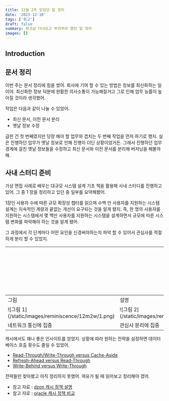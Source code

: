 ```yaml
---
title: 12월 2주 있었던 일 정리
date: '2023-12-10'
tags: ['회고']
draft: false
summary: 워크샵 다녀오고 부랴부랴 했던 일 정리
images: []
---
```


## Introduction

<TOCInline toc={props.toc} exclude="Introduction" />

## 문서 정리

이번 주는 문서 정리에 힘을 썼어.
회사에 기여 할 수 있는 방법은 정보를 최신화하는 일이야.
최신화한 정보 덕분에 원활한 의사소통이 가능해질거고 그로 인해 업무 능률이 높아질 것이라 생각했어.

작업은 다음과 같이 나눌 수 있었어.

- 최신 문서, 이전 문서 분리
- 옛날 정보 수정

급한 건 첫 번째였지만 당장 해야 할 업무와 겹치는 두 번째 작업을 먼저 하기로 했지.
실은 진행하던 업무가 옛날 정보로 인해 진행이 더딘 상황이었거든.
그래서 진행하던 업무 경계에 걸친 옛날 정보들을 수정하고 최신 문서와 이전 문서를 분리해 버저닝을 해볼까 해.

## 사내 스터디 준비

가상 면접 사례로 배우는 대규모 시스템 설계 기초 책을 활용해 사내 스터디를 진행하고 있어.
그 중 1 장을 정리하고 있던 중 일부를 요약해봤어.

1장인 사용자 수에 따른 규모 확장성 챕터를 읽으며 수백 만 사용자를 지원하는 시스템 설계는 지속적인 계량과 끝없는 개선이 요구되는 것을 알게 됐지.
즉, 한 명의 사용자를 지원하는 시스템에서 몇 백만 사용자를 지원하는 시스템을 설계하면서 규모에 따른 시스템 변화를 파악해야 하는 것을 알게 됐어.

그 과정에서 각 단계마다 어떤 요인을 신경써야하는지 파악 할 수 있어서 관심사를 적절하게 분리 할 수 있었지.

<table>
    <thead>
    <tr>
        <th></th>
        <th>서버</th>
        <th>데이터베이스</th>
    </tr>
    </thead>
    <tbody>
    <tr>
        <td>
            그림
        </td>
        <td>
            설명
        </td>
    </tr>
    <tr>
        <td>
            ![그림 1](/static/images/reminiscence/12m2w/1.png)
        </td>
        <td>
            ![그림 2](/static/images/reminiscence/12m2w/2.png)
        </td>
    </tr>
    <tr>
        <td>
            네트워크 통신에 집중
        </td>
        <td>
            관심사 분리에 집중
        </td>
    </tr>
    </tbody>
</table>

캐시에서도 꽤나 좋은 인사이트를 얻었지.
상황에 따라 원하는 전략을 설정하면 데이터베이스 호출 횟수도 줄일 수 있었어.

- [Read-Through/Write-Through versus Cache-Aside](https://docs.oracle.com/cd/E15357_01/coh.360/e15723/cache_rtwtwbra.htm#CHDJHAEG)
- [Refresh-Ahead versus Read-Through](https://docs.oracle.com/cd/E15357_01/coh.360/e15723/cache_rtwtwbra.htm#CHDIAGJA)
- [Write-Behind versus Write-Through](https://docs.oracle.com/cd/E15357_01/coh.360/e15723/cache_rtwtwbra.htm#CHDHECHF)

전략들만 찾아봤고 아직 정리하지 못했어.
여유가 될 때 읽어보고 정리해야 겠어.

- 참고 자료 : [dzon 캐시 정책 설명](https://dzone.com/articles/using-read-through-amp-write-through-in-distribute)
- 참고 자로 : [oracle 캐시 정책 비교](https://docs.oracle.com/cd/E15357_01/coh.360/e15723/cache_rtwtwbra.htm#COHDG201)
